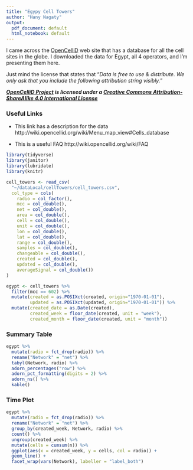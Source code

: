 ```yaml
---
title: "Egypy Cell Towers"
author: "Hany Nagaty"
output:
  pdf_document: default
  html_notebook: default
---
```


I came across the [OpenCelliD](https://opencellid.org) web site that has a database for all the cell sites in the globe. I downloaded the data for Egypt, all 4 operators, and I’m presenting them here.

Just mind the license that states that “*Data is free to use & distribute. We only ask that you include the following attribution string visibly.*”

***[OpenCelliD Project](https://opencellid.org/) is licensed under a [Creative Commons Attribution-ShareAlike 4.0 International License](https://creativecommons.org/licenses/by-sa/4.0/)*** 

### Useful Links
+ This link has a description for the data http://wiki.opencellid.org/wiki/Menu_map_view#Cells_database

+ This is a useful FAQ http://wiki.opencellid.org/wiki/FAQ


```r
library(tidyverse)
library(janitor)
library(lubridate)
library(knitr)
```


```r
cell_towers <- read_csv(
  "~/dataLocal/cellTowers/cell_towers.csv",
  col_type = cols(
    radio = col_factor(),
    mcc = col_double(),
    net = col_double(),
    area = col_double(),
    cell = col_double(),
    unit = col_double(),
    lon = col_double(),
    lat = col_double(),
    range = col_double(),
    samples = col_double(),
    changeable = col_double(),
    created = col_double(),
    updated = col_double(),
    averageSignal = col_double())
)

egypt <- cell_towers %>% 
  filter(mcc == 602) %>% 
  mutate(created = as.POSIXct(created, origin="1970-01-01"),
         updated = as.POSIXct(updated, origin="1970-01-01")) %>% 
  mutate(created_date = as.Date(created),
         created_week = floor_date(created, unit = "week"),
         created_month = floor_date(created, unit = "month"))
```

### Summary Table
```r
egypt %>% 
  mutate(radio = fct_drop(radio)) %>% 
  rename("Network" = "net") %>% 
  tabyl(Network, radio) %>% 
  adorn_percentages("row") %>%
  adorn_pct_formatting(digits = 2) %>% 
  adorn_ns() %>% 
  kable()
```

### Time Plot
```r
egypt %>% 
  mutate(radio = fct_drop(radio)) %>% 
  rename("Network" = "net") %>% 
  group_by(created_week, Network, radio) %>% 
  count() %>% 
  ungroup(created_week) %>% 
  mutate(cells = cumsum(n)) %>% 
  ggplot(aes(x = created_week, y = cells, col = radio)) +
  geom_line() +
  facet_wrap(vars(Network), labeller = "label_both")
```

